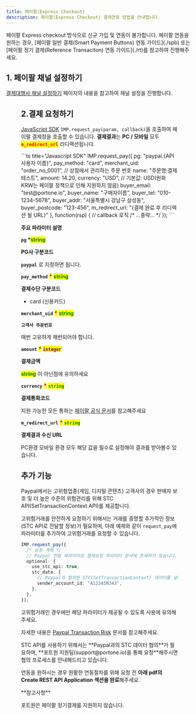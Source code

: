 ```yaml
---
title: 페이팔(Express Checkout)
description: 페이팔(Express Checkout) 결제연동 방법을 안내합니다.
---
```



<Hint style="danger">
페이팔 Express checkout 방식으로 신규 가입 및 연동이 불가합니다.
페이팔 연동을 원하는 경우, [페이팔 일반 결제(Smart Payment Buttons) 연동 가이드](./spb) 또는 [페이팔 정기 결제(Reference Transaciton) 연동 가이드](./rt)를 참고하여 진행해주세요.

</Hint>

## 1. 페이팔 채널 설정하기

[결제대행사 채널 설정하기](../../ready/readme#3-결제대행사-채널-설정하기) 페이지의 내용을 참고하여 채널 설정을 진행합니다.

<Figure src="/gitbook-assets/ko/screenshot 2022-06-03 1.01.05.png" />

## 2.결제 요청하기

[JavaScript SDK](../../sdk/javascript-sdk-old/readme) `IMP.request_pay(param, callback)`을 호출하여
페이팔 결제창을 호출할 수 있습니다. **결제결과**는 **PC / 모바일** 모두
<mark style="color:red;">**`m_redirect_url`**</mark> 리디렉션됩니다.

<Tabs>
<Tab title="인증결제창 요청">
```ts title="Javascript SDK"
IMP.request_pay({
  pg: "paypal.{API 사용자 이름}",
  pay_method: "card",
  merchant_uid: "order_no_0001", // 상점에서 관리하는 주문 번호
  name: "주문명:결제테스트",
  amount: 14.20,
  currency: "USD", // 기본값: USD(원화 KRW는 페이팔 정책으로 인해 지원하지 않음)
  buyer_email: "test@portone.io",
  buyer_name: "구매자이름",
  buyer_tel: "010-1234-5678",
  buyer_addr: "서울특별시 강남구 삼성동",
  buyer_postcode: "123-456",
  m_redirect_url: "{결제 완료 후 리디렉션 될 URL}" 
}, function(rsp) { // callback 로직
  /* ...중략... */
});
```

**주요 파라미터 설명**

**`pg` \***<mark style="color:green;">**string**</mark>

**PG사 구분코드**

**`paypal`** 로 지정하면 됩니다.

**`pay_method`** <mark style="color:red;">**\***</mark> <mark style="color:green;">**string**</mark>

**결제수단 구분코드**

- card (신용카드)

**`merchant_uid`** <mark style="color:red;">**\***</mark> <mark style="color:green;">**string**</mark>

**`고객사 주문번호`**

매번 고유하게 채번되어야 합니다.

**`amount`** <mark style="color:red;">**\***</mark> <mark style="color:purple;">**`integer`**</mark>

**결제금액**

<mark style="color:green;">**string**</mark> 이 아닌점에 유의하세요

**`currency`** <mark style="color:red;">**\***</mark> <mark style="color:green;">**`string`**</mark>

**결제통화코드**

지원 가능한 모든 통화는 [페이팔 공식 문서](https://developer.paypal.com/docs/api/reference/currency-codes/#paypal-account-payments)를 참고해주세요

**`m_redirect_url`** <mark style="color:red;">**\***</mark> <mark style="color:green;">**`string`**</mark>

**결제결과 수신 URL**

PC환경 모바일 환경 모두 해당 값을 필수로 설정해야 결과를 받아볼수 있습니다.

</Tab>
</Tabs>

## 추가 기능 <a href="#additional-features" id="additional-features"></a>

Paypal에서는 고위험업종(게임, 디지털 콘텐츠) 고객사의 경우 판매자 보호 및 더 높은 수준의 위험관리를
위해 STC API(SetTransactionContext API)를 제공합니다.

고위험거래를 안전하게 요청하기 위해서는 거래를 증명할 추가적인 정보(STC API로 전달할 정보)가
필요하며, 아래 예제와 같이 `request_pay`에 파라미터를 추가하여 고위험거래를 요청할 수 있습니다.

```ts
IMP.request_pay({
  /* 요청 객체 */
  // Paypal 전용 파라미터로 결제요청 파라미터 문서에 존재하지 않습니다.
  optional: {
    use_stc_api: true,
    stc_data: {
      // Paypal과 협의한 STC(SetTransactionContext) 데이터를 넣어주세요.
      sender_account_id: "A12345N343",
    },
  },
});
```

고위험거래인 경우에만 해당 파라미터가 제공될 수 있도록 사용에 유의해주세요.

자세한 내용은 [Paypal Transaction Risk](https://developer.paypal.com/limited-release/raas/) 문서를 참고해주세요.

<Hint style="info">
STC API를 사용하기 위해서는 **Paypal과의 STC 데이터 협의**가 필요하며, **포트원 지원팀(support@portone.io)을 통해 요청**해주시면 협의 프로세스를 안내해드리고 있습니다.

연동을 원하시는 경우 원활한 연동절차를 위해 요청 전 **아래 pdf의 Create REST API Application 섹션을 완료**해주세요.

</Hint>

<File src="/gitbook-assets/ko/STC Integration For DG.Gaming with Order v2 API.pdf" />

<Hint style="warning">
**참고사항**

포트원은 페이팔 정기결제를 지원하지 않습니다.

</Hint>
